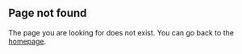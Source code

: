 ## Page not found

The page you are looking for does not exist. You can go back to the [homepage](/).